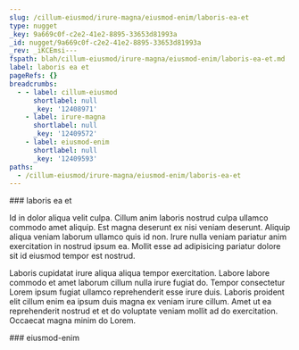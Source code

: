 ```yaml
---
slug: /cillum-eiusmod/irure-magna/eiusmod-enim/laboris-ea-et
type: nugget
_key: 9a669c0f-c2e2-41e2-8895-33653d81993a
_id: nugget/9a669c0f-c2e2-41e2-8895-33653d81993a
_rev: _iKCEmsi---
fspath: blah/cillum-eiusmod/irure-magna/eiusmod-enim/laboris-ea-et.md
label: laboris ea et
pageRefs: {}
breadcrumbs:
  - - label: cillum-eiusmod
      shortlabel: null
      _key: '12408971'
    - label: irure-magna
      shortlabel: null
      _key: '12409572'
    - label: eiusmod-enim
      shortlabel: null
      _key: '12409593'
paths:
  - /cillum-eiusmod/irure-magna/eiusmod-enim/laboris-ea-et
---
```


<NuggetArea>
<Nugget slug="/cillum-eiusmod/irure-magna/eiusmod-enim/laboris-ea-et" type="nugget" _key="9a669c0f-c2e2-41e2-8895-33653d81993a" _id="nugget/9a669c0f-c2e2-41e2-8895-33653d81993a" _rev="_iKCEmsi---" fspath="blah/cillum-eiusmod/irure-magna/eiusmod-enim/laboris-ea-et.md" label="laboris ea et" paths="/cillum-eiusmod/irure-magna/eiusmod-enim/laboris-ea-et">
<NuggetBody>
### laboris ea et

Id in dolor aliqua velit culpa. Cillum anim laboris nostrud culpa ullamco commodo amet aliquip. Est magna deserunt ex nisi veniam deserunt. Aliquip aliqua veniam laborum ullamco quis id non. Irure nulla veniam pariatur anim exercitation in nostrud ipsum ea. Mollit esse ad adipisicing pariatur dolore sit id eiusmod tempor est nostrud.

Laboris cupidatat irure aliqua aliqua tempor exercitation. Labore labore commodo et amet laborum cillum nulla irure fugiat do. Tempor consectetur Lorem ipsum fugiat ullamco reprehenderit esse irure duis. Laboris proident elit cillum enim ea ipsum duis magna ex veniam irure cillum. Amet ut ea reprehenderit nostrud et et do voluptate veniam mollit ad do exercitation. Occaecat magna minim do Lorem.

</NuggetBody>
<Breadcrumbs>
<Crumbs>
<Crumb _key="12408971" label="cillum-eiusmod" /><Crumb _key="12409572" label="irure-magna" /><Crumb _key="12409593" label="eiusmod-enim" />
</Crumbs>
</Breadcrumbs>
</Nugget>

<NuggetsInbound>
</NuggetsInbound>
<NuggetsOutbound>
</NuggetsOutbound>
</NuggetArea>
<PassagesInbound>
<Passage direction="inbound" type="passage" _key="12409593" _id="passage/12409593" _rev="_iKCEmse--_" label="eiusmod-enim" passage="eiusmod-enim" fspath="blah/cillum-eiusmod/irure-magna/eiusmod-enim" paths="/cillum-eiusmod/irure-magna/eiusmod-enim" slug="/cillum-eiusmod/irure-magna/eiusmod-enim">
<NuggetBody>
### eiusmod-enim

</NuggetBody>
<Breadcrumbs>
<Crumbs>
<Crumb _key="12408971" label="cillum-eiusmod" /><Crumb _key="12409572" label="irure-magna" />
</Crumbs>
</Breadcrumbs>
</Passage>

</PassagesInbound>
<PassagesOutbound>
</PassagesOutbound>